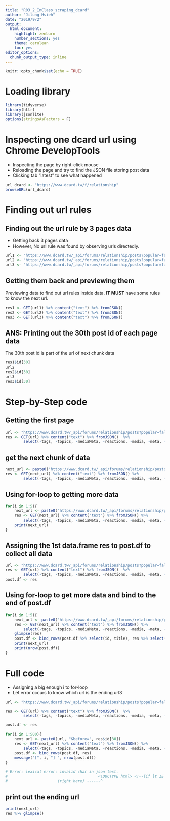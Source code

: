 ```yaml
---
title: "R03_2_InClass_scraping_dcard"
author: "Jilung Hsieh"
date: "2019/9/2"
output:
  html_document:
    highlight: zenburn
    number_sections: yes
    theme: cerulean
    toc: yes
editor_options:
  chunk_output_type: inline
---
```


```r
knitr::opts_chunk$set(echo = TRUE)
```


# Loading library
```r
library(tidyverse)
library(httr)
library(jsonlite)
options(stringsAsFactors = F)
```



# Inspecting one dcard url using Chrome DevelopTools
- Inspecting the page by right-click mouse
- Reloading the page and try to find the JSON file storing post data
- Clicking tab "latest" to see what happened

```r
url_dcard <- "https://www.dcard.tw/f/relationship"
browseURL(url_dcard)
```



# Finding out url rules

## Finding out the url rule by 3 pages data
- Getting back 3 pages data
- However, No url rule was found by observing urls directedly.

```r
url1 <- "https://www.dcard.tw/_api/forums/relationship/posts?popular=false&limit=30"
url2 <- "https://www.dcard.tw/_api/forums/relationship/posts?popular=false&limit=30&before=232231641"
url3 <- "https://www.dcard.tw/_api/forums/relationship/posts?popular=false&limit=30&before=232230790"
```


## Getting them back and previewing them
Previewing data to find out url rules inside data. **IT MUST** have some rules to know the next url.

```r
res1 <- GET(url1) %>% content("text") %>% fromJSON()
res2 <- GET(url2) %>% content("text") %>% fromJSON()
res3 <- GET(url3) %>% content("text") %>% fromJSON()
```

## ANS: Printing out the 30th post id of each page data 
The 30th post id is part of the url of next chunk data
```r
res1$id[30]
url2
res2$id[30]
url3
res3$id[30]
```

# Step-by-Step code

## Getting the first page
```r
url <- "https://www.dcard.tw/_api/forums/relationship/posts?popular=false&limit=30"
res <- GET(url) %>% content("text") %>% fromJSON()  %>%
        select(-tags, -topics, -mediaMeta, -reactions, -media, -meta, -customStyle)
```

## get the next chunk of data
```r
next_url <- paste0("https://www.dcard.tw/_api/forums/relationship/posts?popular=false&limit=30&before=", res$id[30])
res <- GET(next_url) %>% content("text") %>% fromJSON() %>%
        select(-tags, -topics, -mediaMeta, -reactions, -media, -meta, -customStyle)
```


## Using for-loop to getting more data

```r
for(i in 1:5){
    next_url <- paste0("https://www.dcard.tw/_api/forums/relationship/posts?popular=false&limit=30&before=", res$id[30])
    res <- GET(next_url) %>% content("text") %>% fromJSON() %>%
        select(-tags, -topics, -mediaMeta, -reactions, -media, -meta, -customStyle)
    print(next_url)
}
```


## Assigning the 1st data.frame res to post.df to collect all data
```r
url <- "https://www.dcard.tw/_api/forums/relationship/posts?popular=false&limit=30"
res <- GET(url) %>% content("text") %>% fromJSON()  %>%
        select(-tags, -topics, -mediaMeta, -reactions, -media, -meta, -customStyle)
post.df <- res
```


## Using for-loop to get more data and bind to the end of post.df
```r
for(i in 1:5){
    next_url <- paste0("https://www.dcard.tw/_api/forums/relationship/posts?popular=false&limit=30&before=", res$id[30])
    res <- GET(next_url) %>% content("text") %>% fromJSON() %>%
        select(-tags, -topics, -mediaMeta, -reactions, -media, -meta, -customStyle)
    glimpse(res)
    post.df <- bind_rows(post.df %>% select(id, title), res %>% select(id, title))
    print(next_url)
    print(nrow(post.df))
}

```

# Full code
- Assigning a big enough i to for-loop
- Let error occurs to know which url is the ending url3
```r
url <- "https://www.dcard.tw/_api/forums/relationship/posts?popular=false&limit=30"

res <- GET(url) %>% content("text") %>% fromJSON()  %>%
        select(-tags, -topics, -mediaMeta, -reactions, -media, -meta, -customStyle)

post.df <- res

for(i in 1:500){
    next_url <- paste0(url, "&before=", res$id[30])
    res <- GET(next_url) %>% content("text") %>% fromJSON() %>%
        select(-tags, -topics, -mediaMeta, -reactions, -media, -meta, -customStyle)
    post.df <- bind_rows(post.df, res)
    message("[", i, "] ", nrow(post.df))
}

# Error: lexical error: invalid char in json text.
#                                        <!DOCTYPE html> <!--[if lt IE 7
#                      (right here) ------^

```

## print out the ending url
```r
print(next_url)
res %>% glimpse()
```


